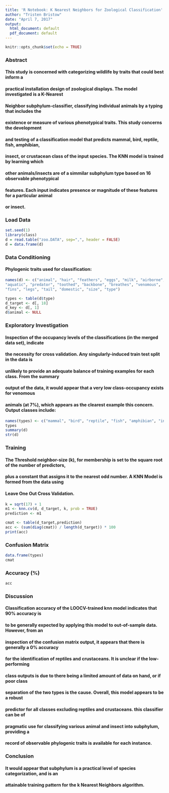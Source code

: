 ---
title: 'R Notebook: K Nearest Neighbors for Zoological Classification'
author: "Tristen Bristow"
date: "April 7, 2017"
output:
  html_document: default
  pdf_document: default
---

```{r setup, include=FALSE}
knitr::opts_chunk$set(echo = TRUE)
```

###  Abstract
#### This study is concerned with categorizing  wildlife by traits that could best inform a  
#### practical installation design of zoological displays. The model investigated is a K-Nearest  
#### Neighbor subphylum-classifier, classifying individual animals by a typing that includes the  
#### existence or measure of various phenotypical traits. This study concerns the development  
#### and testing of a classification model that predicts mammal, bird, reptile, fish, amphibian,  
#### insect, or crustacean class of the input species. The KNN model is trained by learning which  
#### other animals/insects are of a simmilar subphylum type based on 16 observable phenotypical  
#### features. Each input indicates presence or magnitude of these features for a particular animal  
#### or insect.  
### Load Data 
```{r first}
set.seed(1)
library(class)
d = read.table("zoo.DATA", sep=",", header = FALSE)
d = data.frame(d)

```
### Data Conditioning 
#### Phylogenic traits used for classification:
```{r second}
names(d) <- c("animal", "hair", "feathers", "eggs", "milk", "airborne",
"aquatic", "predator", "toothed", "backbone", "breathes", "venomous",
"fins", "legs", "tail", "domestic", "size", "type")

types <- table(d$type)
d_target <- d[, 18]
d_key <- d[, 1]
d$animal <- NULL
```

### Exploratory Investigation  
#### Inspection of the occupancy levels of the classifications (in the merged data set), indicate  
#### the necessity for cross validation. Any singularly-induced train test split in the data is  
#### unlikely to provide an adequate balance of training examples for each class. From the summary  
#### output of the data, it would appear that a very low class-occupancy exists for venomous  
#### animals (at 7%), which appears as the clearest example this concern. Output classes include:  
```{r third}
names(types) <- c("mammal", "bird", "reptile", "fish", "amphibian", "insect", "crustacean")
types
summary(d)
str(d)
```
### Training  
#### The Threshold neighbor-size (k), for membership is set to the square root of the number of predictors,  
#### plus a constant that assigns it to the nearest odd number. A KNN Model is formed from the data using  
#### Leave One Out Cross Validation.  
```{r fourth}
k = sqrt(17) + 1
m1 <- knn.cv(d, d_target, k, prob = TRUE)
prediction <- m1

cmat <- table(d_target,prediction)
acc <- (sum(diag(cmat)) / length(d_target)) * 100
print(acc)
```
### Confusion Matrix 
```{r fifth}
data.frame(types)
cmat
```
### Accuracy (%)  
```{r sixth}
acc
```
###  Discussion  
#### Classification accuracy of the LOOCV-trained knn model indicates that 90% accuracy is  
#### to be generally expected by applying this model to out-of-sample data. However, from an  
#### inspection of the confusion matrix output, it appears that there is generally a 0% accuracy  
#### for the identification of reptiles and crustaceans. It is unclear if the low-performing  
#### class outputs is due to there  being a limited amount of data on hand, or if poor class  
#### separation of the two types is the cause. Overall, this model appears to be a robust  
#### predictor for all classes excluding reptiles and crustaceans. this classifier can be of  
#### pragmatic use for classifying various animal and insect into subphylum, providing a  
#### record of observable phylogenic traits is available for each instance.  

### Conclusion  
#### It would appear that subphylum is a practical level of species categorization, and is an  
#### attainable training pattern for the k Nearest Neighbors algorithm.  

